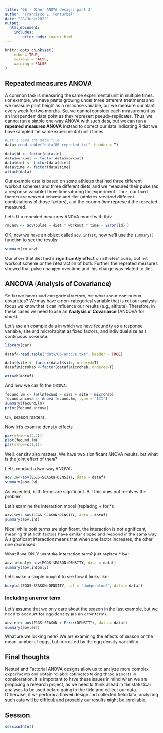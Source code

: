 ```yaml
---
title: "06 - Other ANOVA designs part 3"
author: "Francisco E. Fonturbel"
date: "28/June/2022"
output: 
  html_document:
    includes:
        after_body: footer.html
---
```


```r
knitr::opts_chunk$set(
	echo = TRUE,
	message = FALSE,
	warning = FALSE
)
```

## Repeated measures ANOVA

A common task is measuring the same experimental unit in multiple times. For example, we have plants growing under three different treatments and we measure plant height as a response variable, but we measure our plant every week for two months. So, we cannot consider each measurement as an independent data point as they represent pseudo-replicates. Thus, we cannot run a simple one-way ANOVA with such data, but we can run a **repeated measures ANOVA** instead to correct our data indicating R that we have sampled the same experimental unit _t_ times.

```r
#Let's load the data file
data<-read.table("data/06-repeated.txt", header = T)

data$id <- factor(data$id)
data$workout <- factor(data$workout)
data$diet <- factor(data$diet)
data$time <- factor(data$time)
attach(data)
```


Our example data is based on some athletes that had three different workout schemes and three different diets, and we measured their pulse (as a response variable) three times during the experiment. Thus, our fixed factors are workout scheme and diet (athletes received different combinations of those factors), and the column _time_ represent the repeated measured.


Let's fit a repeated measures ANOVA model with this:

```r
rm.aov <- aov(pulse ~ diet * workout * time + Error(id) )
```

OK, now we have an object called `aov.infest`, now we'll use the `summary()` function to see the results:

```r
summary(rm.aov)
```

Our show that diet had a **significantly effect** on athletes' pulse, but not workout scheme or the intearaction of both. Further, the repeated measures showed that pulse changed over time and this change was related to diet.


## ANCOVA (Analysis of Covariance)

So far we have used categorical factors, but what about continuous covariates? We may have a non-categorical variable that is not our analysis focus we know that it can influence our results (e.g., altitute). Therefore, in these cases we need to use an **Analysis of Covariance** (ANCOVA for short).

Let's use an example data in which we have fecundity as a response variable, site and microhabitat as fixed factors, and individual size as a continuous covariate.

```r
library(car)

dataf<-read.table("data/06-ancova.txt", header = TRUE)

dataf$site <- factor(dataf$site, ordered=T)
dataf$microhab <-factor(dataf$microhab, ordered=T)

attach(dataf)
```


And now we can fit the `ANCOVA`:

```r
fecund.lm <- lm(lnfecund ~ size + site * microhab)
fecund.ancova <- Anova(fecund.lm, type = 'III')
summary(fecund.lm)
print(fecund.ancova)
```

OK, season matters.

Now let's examine density effects:

```r
par(mfrow=c(2,2))
plot(fecund.lm)
par(mfrow=c(1,1))
```

Well, density also matters. We have two significant ANOVA results, but what is the joint effect of them?

Let's conduct a two-way ANOVA:

```r
aov.2w<-aov(EGGS~SEASON+DENSITY, data = dataf)
summary(aov.2w)
```

As expected, both terms are significant. But this does not resolves the problem.

Let's examine the interaction model (replacing + for *):

```r
aov.int<-aov(EGGS~SEASON*DENSITY, data = dataf)
summary(aov.int)
```

Nice! while both terms are significant, the interaction is not significant, meaning that both factors have similar slopes and respond in the same way. A signoficant interaction means that when one factor increases, the other one decreased.

What if we ONLY want the interaction term? just replace * by :


```r
aov.intonly<-aov(EGGS~SEASON:DENSITY, data = dataf)
summary(aov.intonly)
```

Let's make a simple boxplot to see how it looks like:

```r
boxplot(EGGS~SEASON:DENSITY, col = "dodgerblue2", data = dataf)
```


### Including an error term

Let's assume that we only care about the season in the last example, but we need to account for egg density (as an error term).

```r
aov.err<-aov(EGGS~SEASON + Error(DENSITY), data = dataf)
summary(aov.err)
```

What are we looking here? We are examining the effects of season on the mean number of eggs, but corrected by the egg density variability.


## Final thoughts

Nested and Factorial ANOVA designs allow us to analyze more complex experiments and obtain reliable estimates taking those aspects in consideration. It is important to have these issues in mind when we are proposing a research project, as we need to think ahead in the statistical analyses to be used before going to the field and collect our data. Otherwise, if we perform a flawed design and collected field data, analyzing such data will be difficult and probably our results might be unreliable.

## Session

```r
sessionInfo()
```